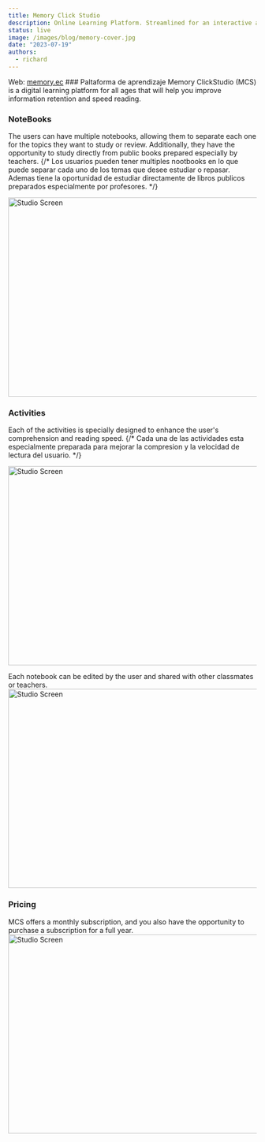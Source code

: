```yaml
---
title: Memory Click Studio
description: Online Learning Platform. Streamlined for an interactive and engaging educational experience across diverse subjects
status: live
image: /images/blog/memory-cover.jpg
date: "2023-07-19"
authors:
  - richard
---
```


<Callout>
    Web: <a href="https://memory.ec" target="_blank">memory.ec</a>
</Callout>
### Paltaforma de aprendizaje 
Memory ClickStudio (MCS) is a digital learning platform for all ages that will help you improve information
retention and speed reading.

### NoteBooks
The users can have multiple notebooks, allowing them to separate each one for the topics they want 
to study or review. Additionally, they have the opportunity to study directly from public books 
prepared especially by teachers.
{/* Los usuarios pueden tener multiples nootbooks en lo que puede separar cada uno de los temas que desee estudiar o repasar.
Ademas tiene la oportunidad de estudiar directamente de libros publicos preparados especialmente por profesores. */}

<Image
  src="/images/blog/memory-studio.jpg"
  width="718"
  height="404"
   className="my-8 rounded-md border bg-muted transition-colors"
  alt="Studio Screen"
/>

### Activities
Each of the activities is specially designed to enhance the user's comprehension and reading speed.
{/* Cada una de las actividades esta especialmente preparada para mejorar la compresion y la 
velocidad de lectura del usuario. */}

<Image
  src="/images/blog/mcs/activities.jpg"
  width="718"
  height="404"
   className="my-8 rounded-md border bg-muted transition-colors"
  alt="Studio Screen"
/>

Each notebook can be edited by the user and shared with other classmates or teachers.
<Image
  src="/images/blog/mcs/editor.jpg"
  width="718"
  height="404"
   className="my-8 rounded-md border bg-muted transition-colors"
  alt="Studio Screen"
/>

### Pricing
MCS offers a monthly subscription, and you also have the opportunity to purchase a subscription for a full year.
<Image
  src="/images/blog/mcs/pricing.jpg"
  width="718"
  height="404"
   className="my-8 rounded-md border bg-muted transition-colors"
  alt="Studio Screen"
/>
